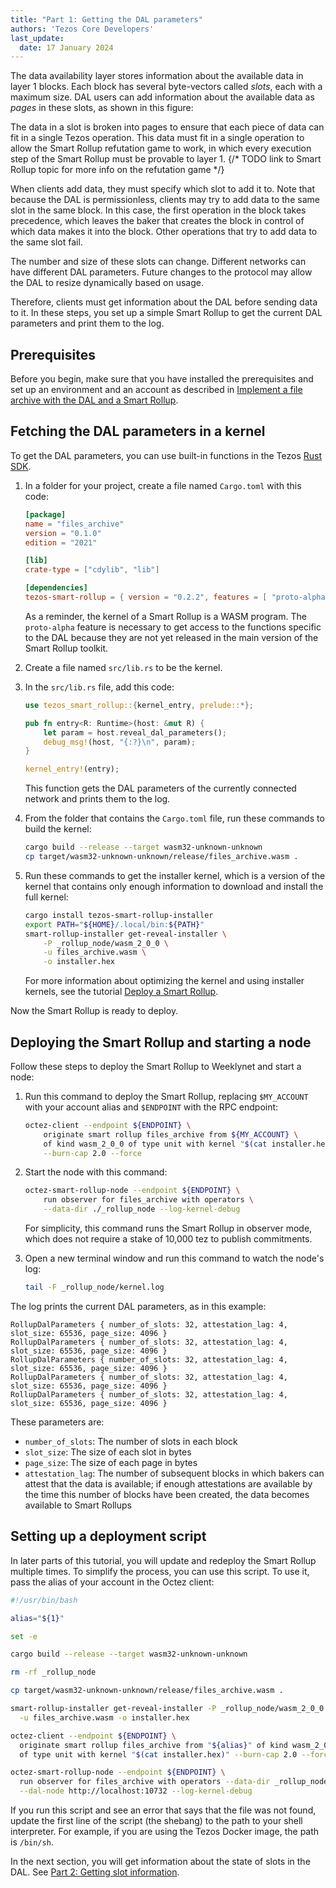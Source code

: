 ```yaml
---
title: "Part 1: Getting the DAL parameters"
authors: 'Tezos Core Developers'
last_update:
  date: 17 January 2024
---
```



The data availability layer stores information about the available data in layer 1 blocks.
Each block has several byte-vectors called _slots_, each with a maximum size.
DAL users can add information about the available data as _pages_ in these slots, as shown in this figure:

<LucidDiagram width="640px" height="240px" src="https://lucid.app/documents/embedded/46fa8412-8443-4491-82f6-305aafaf85f2" id="Hxs62lrO0C4d" />

The data in a slot is broken into pages to ensure that each piece of data can fit in a single Tezos operation.
This data must fit in a single operation to allow the Smart Rollup refutation game to work, in which every execution step of the Smart Rollup must be provable to layer 1.
{/* TODO link to Smart Rollup topic for more info on the refutation game */}

When clients add data, they must specify which slot to add it to.
Note that because the DAL is permissionless, clients may try to add data to the same slot in the same block.
In this case, the first operation in the block takes precedence, which leaves the baker that creates the block in control of which data makes it into the block.
Other operations that try to add data to the same slot fail.

The number and size of these slots can change.
Different networks can have different DAL parameters.
Future changes to the protocol may allow the DAL to resize dynamically based on usage.

Therefore, clients must get information about the DAL before sending data to it.
In these steps, you set up a simple Smart Rollup to get the current DAL parameters and print them to the log.

## Prerequisites

Before you begin, make sure that you have installed the prerequisites and set up an environment and an account as described in [Implement a file archive with the DAL and a Smart Rollup](../build-files-archive-with-dal).

## Fetching the DAL parameters in a kernel

To get the DAL parameters, you can use built-in functions in the Tezos [Rust SDK](https://crates.io/crates/tezos-smart-rollup).

1. In a folder for your project, create a file named `Cargo.toml` with this code:

   ```toml
   [package]
   name = "files_archive"
   version = "0.1.0"
   edition = "2021"

   [lib]
   crate-type = ["cdylib", "lib"]

   [dependencies]
   tezos-smart-rollup = { version = "0.2.2", features = [ "proto-alpha" ] }
   ```

   As a reminder, the kernel of a Smart Rollup is a WASM program.
   The `proto-alpha` feature is necessary to get access to the functions specific to the DAL because they are not yet released in the main version of the Smart Rollup toolkit.

1. Create a file named `src/lib.rs` to be the kernel.

1. In the `src/lib.rs` file, add this code:

   ```rust
   use tezos_smart_rollup::{kernel_entry, prelude::*};

   pub fn entry<R: Runtime>(host: &mut R) {
       let param = host.reveal_dal_parameters();
       debug_msg!(host, "{:?}\n", param);
   }

   kernel_entry!(entry);
   ```

   This function gets the DAL parameters of the currently connected network and prints them to the log.

1. From the folder that contains the `Cargo.toml` file, run these commands to build the kernel:

   ```bash
   cargo build --release --target wasm32-unknown-unknown
   cp target/wasm32-unknown-unknown/release/files_archive.wasm .
   ```

1. Run these commands to get the installer kernel, which is a version of the kernel that contains only enough information to download and install the full kernel:

   ```bash
   cargo install tezos-smart-rollup-installer
   export PATH="${HOME}/.local/bin:${PATH}"
   smart-rollup-installer get-reveal-installer \
       -P _rollup_node/wasm_2_0_0 \
       -u files_archive.wasm \
       -o installer.hex
   ```

   For more information about optimizing the kernel and using installer kernels, see the tutorial [Deploy a Smart Rollup](../smart-rollup).

Now the Smart Rollup is ready to deploy.

## Deploying the Smart Rollup and starting a node

Follow these steps to deploy the Smart Rollup to Weeklynet and start a node:

1. Run this command to deploy the Smart Rollup, replacing `$MY_ACCOUNT` with your account alias and `$ENDPOINT` with the RPC endpoint:

   ```bash
   octez-client --endpoint ${ENDPOINT} \
       originate smart rollup files_archive from ${MY_ACCOUNT} \
       of kind wasm_2_0_0 of type unit with kernel "$(cat installer.hex)" \
       --burn-cap 2.0 --force
   ```

1. Start the node with this command:

   ```bash
   octez-smart-rollup-node --endpoint ${ENDPOINT} \
       run observer for files_archive with operators \
       --data-dir ./_rollup_node --log-kernel-debug
   ```

   For simplicity, this command runs the Smart Rollup in observer mode, which does not require a stake of 10,000 tez to publish commitments.

1. Open a new terminal window and run this command to watch the node's log:

   ```bash
   tail -F _rollup_node/kernel.log
   ```

The log prints the current DAL parameters, as in this example:

```
RollupDalParameters { number_of_slots: 32, attestation_lag: 4, slot_size: 65536, page_size: 4096 }
RollupDalParameters { number_of_slots: 32, attestation_lag: 4, slot_size: 65536, page_size: 4096 }
RollupDalParameters { number_of_slots: 32, attestation_lag: 4, slot_size: 65536, page_size: 4096 }
RollupDalParameters { number_of_slots: 32, attestation_lag: 4, slot_size: 65536, page_size: 4096 }
RollupDalParameters { number_of_slots: 32, attestation_lag: 4, slot_size: 65536, page_size: 4096 }
```

These parameters are:

- `number_of_slots`: The number of slots in each block
- `slot_size`: The size of each slot in bytes
- `page_size`: The size of each page in bytes
- `attestation_lag`: The number of subsequent blocks in which bakers can attest that the data is available; if enough attestations are available by the time this number of blocks have been created, the data becomes available to Smart Rollups

## Setting up a deployment script

In later parts of this tutorial, you will update and redeploy the Smart Rollup multiple times.
To simplify the process, you can use this script.
To use it, pass the alias of your account in the Octez client:

```bash
#!/usr/bin/bash

alias="${1}"

set -e

cargo build --release --target wasm32-unknown-unknown

rm -rf _rollup_node

cp target/wasm32-unknown-unknown/release/files_archive.wasm .

smart-rollup-installer get-reveal-installer -P _rollup_node/wasm_2_0_0 \
  -u files_archive.wasm -o installer.hex

octez-client --endpoint ${ENDPOINT} \
  originate smart rollup files_archive from "${alias}" of kind wasm_2_0_0 \
  of type unit with kernel "$(cat installer.hex)" --burn-cap 2.0 --force

octez-smart-rollup-node --endpoint ${ENDPOINT} \
  run observer for files_archive with operators --data-dir _rollup_node \
  --dal-node http://localhost:10732 --log-kernel-debug
```

If you run this script and see an error that says that the file was not found, update the first line of the script (the shebang) to the path to your shell interpreter.
For example, if you are using the Tezos Docker image, the path is `/bin/sh`.

In the next section, you will get information about the state of slots in the DAL.
See [Part 2: Getting slot information](./get-slot-info).
